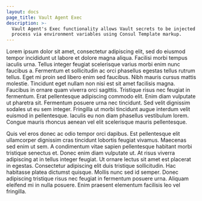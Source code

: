 ```yaml
---
layout: docs
page_title: Vault Agent Exec
description: >-
  Vault Agent's Exec functionality allows Vault secrets to be injected into a
  process via environment variables using Consul Template markup.
---
```


Lorem ipsum dolor sit amet, consectetur adipiscing elit, sed do eiusmod tempor incididunt ut labore et dolore magna aliqua. Facilisi morbi tempus iaculis urna. Tellus integer feugiat scelerisque varius morbi enim nunc faucibus a. Fermentum et sollicitudin ac orci phasellus egestas tellus rutrum tellus. Eget mi proin sed libero enim sed faucibus. Nibh mauris cursus mattis molestie. Tincidunt eget nullam non nisi est sit amet facilisis magna. Faucibus in ornare quam viverra orci sagittis. Tristique risus nec feugiat in fermentum. Erat pellentesque adipiscing commodo elit. Enim diam vulputate ut pharetra sit. Fermentum posuere urna nec tincidunt. Sed velit dignissim sodales ut eu sem integer. Fringilla ut morbi tincidunt augue interdum velit euismod in pellentesque. Iaculis eu non diam phasellus vestibulum lorem. Congue mauris rhoncus aenean vel elit scelerisque mauris pellentesque.

Quis vel eros donec ac odio tempor orci dapibus. Est pellentesque elit ullamcorper dignissim cras tincidunt lobortis feugiat vivamus. Maecenas sed enim ut sem. A condimentum vitae sapien pellentesque habitant morbi tristique senectus et. Donec enim diam vulputate ut. At risus viverra adipiscing at in tellus integer feugiat. Ut ornare lectus sit amet est placerat in egestas. Consectetur adipiscing elit duis tristique sollicitudin. Hac habitasse platea dictumst quisque. Mollis nunc sed id semper. Donec adipiscing tristique risus nec feugiat in fermentum posuere urna. Aliquam eleifend mi in nulla posuere. Enim praesent elementum facilisis leo vel fringilla.
